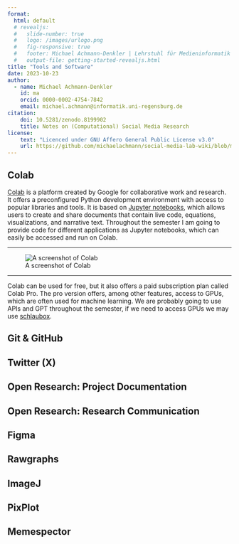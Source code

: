 ```yaml
---
format: 
  html: default
  # revealjs: 
  #   slide-number: true
  #   logo: /images/urlogo.png
  #   fig-responsive: true
  #   footer: Michael Achmann-Denkler | Lehrstuhl für Medieninformatik | Universität Regensburg | WiSe 2023 / 24
  #   output-file: getting-started-revealjs.html
title: "Tools and Software"
date: 2023-10-23
author:
  - name: Michael Achmann-Denkler
    id: ma
    orcid: 0000-0002-4754-7842
    email: michael.achmann@informatik.uni-regensburg.de
citation:
    doi: 10.5281/zenodo.8199902
    title: Notes on (Computational) Social Media Research
license:
    text: "Licenced under GNU Affero General Public License v3.0"
    url: https://github.com/michaelachmann/social-media-lab-wiki/blob/main/LICENSE
---
```



## Colab 

[Colab](https://colab.research.google.com/?utm_source=scs-index) is a platform created by Google for collaborative work and research. It offers a preconfigured Python development environment with access to popular libraries and tools. It is based on [Jupyter notebooks](https://jupyter.org/), which allows users to create and share documents that contain live code, equations, visualizations, and narrative text. Throughout the semester I am going to provide code for different applications as Jupyter notebooks, which can easily be accessed and run on Colab.

---

![A screenshot of Colab](/images/colab.png)

---
Colab can be used for free, but it also offers a paid subscription plan called Colab Pro. The pro version offers, among other features, access to GPUs, which are often used for machine learning. We are probably going to use APIs and GPT throughout the semester, if we need to access GPUs we may use [schlaubox](https://schlaubox.de/).


## Git & GitHub

## Twitter (X)

## Open Research: Project Documentation

## Open Research: Research Communication 

## Figma

## Rawgraphs

## ImageJ

## PixPlot

## Memespector
